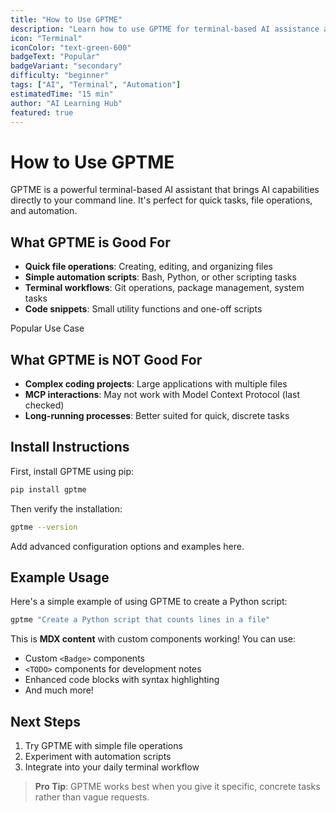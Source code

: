 ```yaml
---
title: "How to Use GPTME"
description: "Learn how to use GPTME for terminal-based AI assistance and automation"
icon: "Terminal"
iconColor: "text-green-600"
badgeText: "Popular"
badgeVariant: "secondary"
difficulty: "beginner"
tags: ["AI", "Terminal", "Automation"]
estimatedTime: "15 min"
author: "AI Learning Hub"
featured: true
---
```


# How to Use GPTME

GPTME is a powerful terminal-based AI assistant that brings AI capabilities directly to your command line. It's perfect for quick tasks, file operations, and automation.

## What GPTME is Good For

- **Quick file operations**: Creating, editing, and organizing files
- **Simple automation scripts**: Bash, Python, or other scripting tasks  
- **Terminal workflows**: Git operations, package management, system tasks
- **Code snippets**: Small utility functions and one-off scripts

<Badge variant="default">Popular Use Case</Badge>

## What GPTME is NOT Good For

- **Complex coding projects**: Large applications with multiple files
- **MCP interactions**: May not work with Model Context Protocol (last checked)
- **Long-running processes**: Better suited for quick, discrete tasks

## Install Instructions

First, install GPTME using pip:

```bash
pip install gptme
```

Then verify the installation:

```bash
gptme --version
```

<TODO>Add advanced configuration options and examples here.</TODO>

## Example Usage

Here's a simple example of using GPTME to create a Python script:

```bash
gptme "Create a Python script that counts lines in a file"
```

This is **MDX content** with custom components working! You can use:

- Custom `<Badge>` components
- `<TODO>` components for development notes
- Enhanced code blocks with syntax highlighting
- And much more!

## Next Steps

1. Try GPTME with simple file operations
2. Experiment with automation scripts  
3. Integrate into your daily terminal workflow

> **Pro Tip**: GPTME works best when you give it specific, concrete tasks rather than vague requests.
